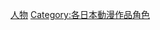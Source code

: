 {{Commonscat|Sailor Moon}}
{{DEFAULTSORT:Sailor Moon}}
[[Category:美少女戰士|人物]]
[[Category:各日本動漫作品角色|Category:各日本動漫作品角色]]